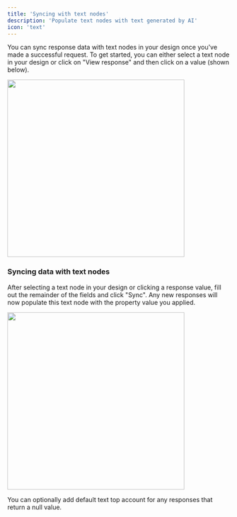 ```yaml
---
title: 'Syncing with text nodes'
description: 'Populate text nodes with text generated by AI'
icon: 'text'
---
```


You can sync response data with text nodes in your design once you've made a successful request. To get started, you can either select a text node in your design or click on "View response" and then click on a value (shown below).

<Frame>
  <img width="400px" src="/images/requests-response.png" />
</Frame>

### Syncing data with text nodes

After selecting a text node in your design or clicking a response value, fill out the remainder of the fields and click "Sync". Any new responses will now populate this text node with the property value you applied.

<Frame>
  <img width="400px" src="/images/quickstart-sync-text.png" />
</Frame>

You can optionally add default text top account for any responses that return a null value.